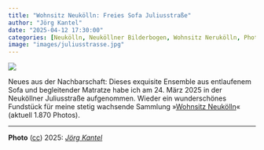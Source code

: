 ```yaml
---
title: "Wohnsitz Neukölln: Freies Sofa Juliusstraße"
author: "Jörg Kantel"
date: "2025-04-12 17:30:00"
categories: [Neukölln, Neuköllner Bilderbogen, Wohnsitz Nerukölln, Photographie]
image: "images/juliusstrasse.jpg"
---
```


[![](images/juliusstrasse-b.jpg)](https://www.flickr.com/photos/schockwellenreiter/54406995192/)

Neues aus der Nachbarschaft: Dieses exquisite Ensemble aus entlaufenem Sofa und begleitender Matratze habe ich am 24.&nbsp;März&nbsp;2025 in der Neuköllner Juliusstraße aufgenommen. Wieder ein wunderschönes Fundstück für meine stetig wachsende Sammlung »[Wohnsitz Neukölln](https://www.flickr.com/photos/schockwellenreiter/albums/1244272/)« (aktuell 1.870 Photos).

---

**Photo** ([cc](http://creativecommons.org/licenses/by-nc-nd/2.0/)) 2025: *[Jörg Kantel](http://cognitiones.kantel-chaos-team.de/cv.html)*